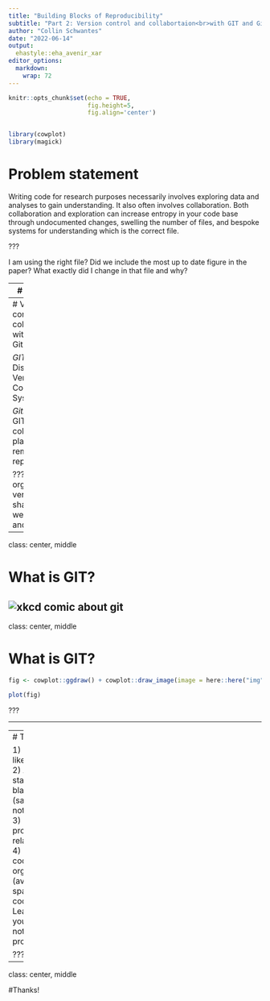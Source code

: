 ```yaml
---
title: "Building Blocks of Reproducibility"
subtitle: "Part 2: Version control and collabortaion<br>with GIT and Github"
author: "Collin Schwantes"
date: "2022-06-14"
output:
  ehastyle::eha_avenir_xar
editor_options: 
  markdown: 
    wrap: 72
---
```


```r

knitr::opts_chunk$set(echo = TRUE,
                      fig.height=5,
                      fig.align='center')


library(cowplot)
library(magick)
```

# Problem statement

Writing code for research purposes necessarily involves exploring data and analyses to gain understanding. It also often involves collaboration. Both collaboration and exploration can increase entropy in your code base through undocumented changes, swelling the number of files, and bespoke systems for understanding which is the correct file. 

???

I am using the right file? Did we include the most up to date figure in the paper? What exactly did I change in that file and why? 

---
# Solution

### Use a version control system:

- organize
- track
- share
- harmonize


???

In order for the outputs of collaboration and exploration to be reproducible, you need to have a system for organizing, tracking, sharing, and harmonizing code. A version control system  allows you and your collaborators to document specific changes in the code, harmonize code from multiple contributors, and explore new ways of analyzing your data without ballooning the number of files. 

---
# Version control and collabortaion with GIT and Github

*GIT* - Distributed Version Control System

*Github* - A GIT based collaboration platform and remote code repository 
  
???
To orgnanize, version, and share code we use Git and Github. 

---
class: center, middle

# What is GIT?

![xkcd comic about git](https://imgs.xkcd.com/comics/git.png)
---
class: center, middle

# What is GIT?

```r
fig <- cowplot::ggdraw() + cowplot::draw_image(image = here::here("img","git_tree.svg"))

plot(fig)
```

???



---




---
# To Review

1)  Use an IDE like Rstudio   
2)  Always start from a blank slate (save source not sessions)  
3)  Use projects and relative paths  
4)  Keep your code organized (avoid spaghetti code)  
5)  Leave yourself notes (literate programming) 

???


---
class: center, middle

#Thanks!